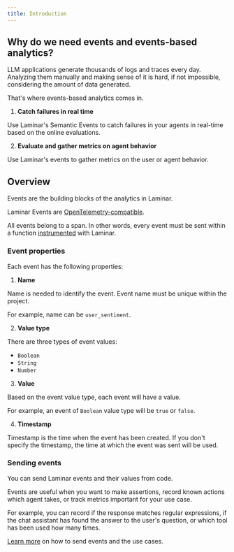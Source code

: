 ```yaml
---
title: Introduction
---
```


## Why do we need events and events-based analytics?

LLM applications generate thousands of logs and traces every day.
Analyzing them manually and making sense of it is hard, if not impossible, considering the amount of data generated.

That's where events-based analytics comes in.

1. **Catch failures in real time**

Use Laminar's Semantic Events to catch failures in your agents in real-time based on the online evaluations.

2. **Evaluate and gather metrics on agent behavior**

Use Laminar's events to gather metrics on the user or agent behavior.

## Overview

Events are the building blocks of the analytics in Laminar.

Laminar Events are [OpenTelemetry-compatible](/events/otel).

All events belong to a span. In other words, every event must be sent within a function
[instrumented](/tracing/configuration) with Laminar.

### Event properties

Each event has the following properties:
1. **Name**

Name is needed to identify the event. Event name must be unique within the project.

For example, name can be `user_sentiment`.

2. **Value type**

There are three types of event values:
- `Boolean`
- `String`
- `Number`

3. **Value**

Based on the event value type, each event will have a value.

For example, an event of `Boolean` value type will be `true` or `false`.

4. **Timestamp**

Timestamp is the time when the event has been created.
If you don't specify the timestamp, the time at which the event was sent will be used.

### Sending events

You can send Laminar events and their values from code.

Events are useful when you want to make assertions, record known actions which agent takes,
or track metrics important for your use case.

For example, you can record if the response matches regular expressions,
if the chat assistant has found the answer to the user's question,
or which tool has been used how many times.

[Learn more](/events/sending-events) on how to send events and the use cases.

